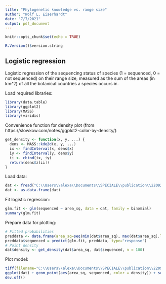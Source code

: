 ---
title: "Phylogenetic knowledge vs. range size"
author: "Wolf L. Eiserhardt"
date: "7/7/2021"
output: pdf_document
---

```{r setup, include=FALSE}
knitr::opts_chunk$set(echo = TRUE)
```
```{r}
R.Version()$version.string
```

## Logistic regression

Logistic regression of the sequencing status of species (1 = sequenced, 0 = not sequenced) on their range size, measured as the sum of the areas (in km^2) of all the botanical countries a species occurs in. 

Load required libraries:
```{r, message = FALSE}
library(data.table)
library(ggplot2)
library(MASS)
library(viridis)
```

Convenience function for density plot (from https://slowkow.com/notes/ggplot2-color-by-density/):
```{r}
get_density <- function(x, y, ...) {
  dens <- MASS::kde2d(x, y, ...)
  ix <- findInterval(x, dens$x)
  iy <- findInterval(y, dens$y)
  ii <- cbind(ix, iy)
  return(dens$z[ii])
}
```

Load data:
```{r}
dat <- fread("C:\\Users\\alexa\\Documents\\SPECIALE\\publication\\220921\\results_2021\\seq_area_wolf_test_220921.csv")
dat <- as.data.frame(dat)
```

Fit logistic regression:
```{r}
glm.fit <- glm(sequenced ~ area_sq, data = dat, family = binomial)
summary(glm.fit)
```

Prepare data for plotting:
```{r}
# Fitted probabilities
preddata <- data.frame(area_sq=seq(min(dat$area_sq), max(dat$area_sq),len=500))
preddata$sequenced = predict(glm.fit, preddata, type="response")
# Point density
dat$density <- get_density(dat$area_sq, dat$sequenced, n = 100)
```

Plot model:
```{r}
tiff(filename="C:\\Users\\alexa\\Documents\\SPECIALE\\publication\\220921\\results_2021\\fig220921\\logit_reg_HR.tiff",height=5600,width=5200,units= 'px' ,res=800,compression = 'lzw' )
ggplot(dat) + geom_point(aes(area_sq, sequenced, color = density)) + scale_color_viridis() + geom_line(data=preddata,aes(x=area_sq,y=sequenced), color = "red", size=1) + labs(x="range size")
dev.off()
```
